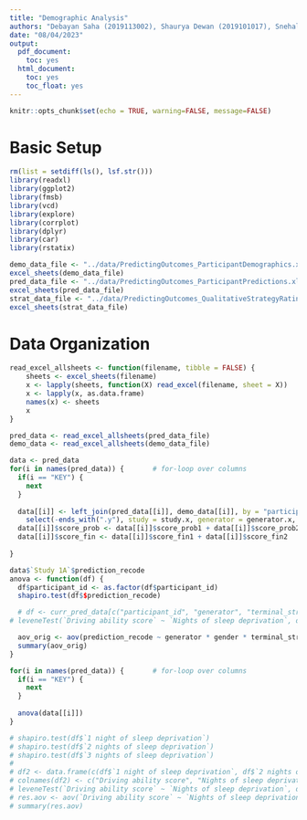 ```yaml
---
title: "Demographic Analysis"
authors: "Debayan Saha (2019113002), Shaurya Dewan (2019101017), Snehal Kumar (2019101003)"
date: "08/04/2023"
output:
  pdf_document:
    toc: yes
  html_document:
    toc: yes
    toc_float: yes
---
```


```r
knitr::opts_chunk$set(echo = TRUE, warning=FALSE, message=FALSE)
```

# Basic Setup
```r

rm(list = setdiff(ls(), lsf.str()))
library(readxl)
library(ggplot2)
library(fmsb)
library(vcd)
library(explore)
library(corrplot)
library(dplyr)
library(car)
library(rstatix)

demo_data_file <- "../data/PredictingOutcomes_ParticipantDemographics.xlsx"
excel_sheets(demo_data_file)
pred_data_file <- "../data/PredictingOutcomes_ParticipantPredictions.xlsx"
excel_sheets(pred_data_file)
strat_data_file <- "../data/PredictingOutcomes_QualitativeStrategyRatings.xlsx"
excel_sheets(strat_data_file)

```

# Data Organization
```r

read_excel_allsheets <- function(filename, tibble = FALSE) {
    sheets <- excel_sheets(filename)
    x <- lapply(sheets, function(X) read_excel(filename, sheet = X))
    x <- lapply(x, as.data.frame)
    names(x) <- sheets
    x
}

pred_data <- read_excel_allsheets(pred_data_file)
demo_data <- read_excel_allsheets(demo_data_file)

data <- pred_data
for(i in names(pred_data)) {       # for-loop over columns
  if(i == "KEY") {
    next
  }
    
  data[[i]] <- left_join(pred_data[[i]], demo_data[[i]], by = "participant_id") %>% 
    select(-ends_with(".y"), study = study.x, generator = generator.x, rate = rate.x) 
  data[[i]]$score_prob <- data[[i]]$score_prob1 + data[[i]]$score_prob2 + data[[i]]$score_prob3
  data[[i]]$score_fin <- data[[i]]$score_fin1 + data[[i]]$score_fin2
  
}

data$`Study 1A`$prediction_recode
anova <- function(df) {
  df$participant_id <- as.factor(df$participant_id)
  shapiro.test(df$$prediction_recode)

  # df <- curr_pred_data[c("participant_id", "generator", "terminal_streak_length", "prediction_recode", "gender")]
# leveneTest(`Driving ability score` ~ `Nights of sleep deprivation`, data = df2)

  aov_orig <- aov(prediction_recode ~ generator * gender * terminal_streak_length + Error(participant_id / terminal_streak_length), data = df)
  summary(aov_orig)
}

for(i in names(pred_data)) {       # for-loop over columns
  if(i == "KEY") {
    next
  }
  
  anova(data[[i]])
}

# shapiro.test(df$`1 night of sleep deprivation`)
# shapiro.test(df$`2 nights of sleep deprivation`)
# shapiro.test(df$`3 nights of sleep deprivation`)
# 
# df2 <- data.frame(c(df$`1 night of sleep deprivation`, df$`2 nights of sleep deprivation`, df$`3 nights of sleep deprivation`), c(rep("1", nrow(df)), rep("2", nrow(df)), rep("3", nrow(df))))
# colnames(df2) <- c("Driving ability score", "Nights of sleep deprivation")
# leveneTest(`Driving ability score` ~ `Nights of sleep deprivation`, data = df2)
# res.aov <- aov(`Driving ability score` ~ `Nights of sleep deprivation`, data = df2)
# summary(res.aov)

```
